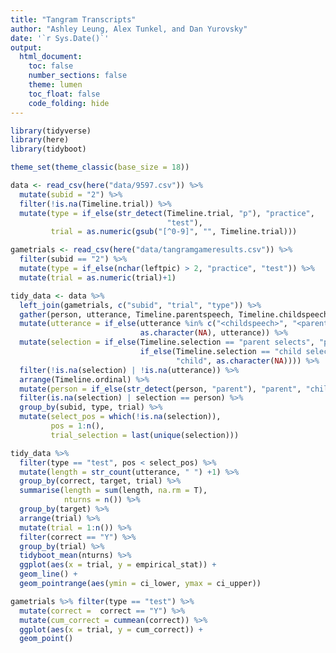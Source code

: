 ```yaml
---
title: "Tangram Transcripts"
author: "Ashley Leung, Alex Tunkel, and Dan Yurovsky"
date: '`r Sys.Date()`'
output: 
  html_document:
    toc: false
    number_sections: false
    theme: lumen
    toc_float: false
    code_folding: hide
---
```

```r
library(tidyverse)
library(here)
library(tidyboot)

theme_set(theme_classic(base_size = 18))
```

```r
data <- read_csv(here("data/9597.csv")) %>%
  mutate(subid = "2") %>%
  filter(!is.na(Timeline.trial)) %>% 
  mutate(type = if_else(str_detect(Timeline.trial, "p"), "practice", 
                                   "test"),
         trial = as.numeric(gsub("[^0-9]", "", Timeline.trial)))

gametrials <- read_csv(here("data/tangramgameresults.csv")) %>%
  filter(subid == "2") %>%
  mutate(type = if_else(nchar(leftpic) > 2, "practice", "test")) %>%
  mutate(trial = as.numeric(trial)+1)
```

```r
tidy_data <- data %>%
  left_join(gametrials, c("subid", "trial", "type")) %>%
  gather(person, utterance, Timeline.parentspeech, Timeline.childspeech) %>%
  mutate(utterance = if_else(utterance %in% c("<childspeech>", "<parentspeech>"),
                             as.character(NA), utterance)) %>%
  mutate(selection = if_else(Timeline.selection == "parent selects", "parent",
                             if_else(Timeline.selection == "child selects",
                                     "child", as.character(NA)))) %>%
  filter(!is.na(selection) | !is.na(utterance)) %>%
  arrange(Timeline.ordinal) %>%
  mutate(person = if_else(str_detect(person, "parent"), "parent", "child")) %>%
  filter(is.na(selection) | selection == person) %>%
  group_by(subid, type, trial) %>%
  mutate(select_pos = which(!is.na(selection)),
         pos = 1:n(),
         trial_selection = last(unique(selection)))
```         
   
```r
tidy_data %>%
  filter(type == "test", pos < select_pos) %>%
  mutate(length = str_count(utterance, " ") +1) %>%
  group_by(correct, target, trial) %>%
  summarise(length = sum(length, na.rm = T),
            nturns = n()) %>%
  group_by(target) %>%
  arrange(trial) %>%
  mutate(trial = 1:n()) %>%
  filter(correct == "Y") %>%
  group_by(trial) %>%
  tidyboot_mean(nturns) %>%
  ggplot(aes(x = trial, y = empirical_stat)) + 
  geom_line() + 
  geom_pointrange(aes(ymin = ci_lower, ymax = ci_upper))
```

```r
gametrials %>% filter(type == "test") %>% 
  mutate(correct =  correct == "Y") %>%
  mutate(cum_correct = cummean(correct)) %>%
  ggplot(aes(x = trial, y = cum_correct)) + 
  geom_point()
```